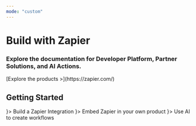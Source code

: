 ```yaml
---
mode: "custom"
---
```


<div style={{
  display: 'flex',
  flexDirection: 'column',
  alignItems: 'center',
  justifyContent: 'center',
  textAlign: 'center',
  padding: '6rem 2rem',
  backgroundColor: '#f8f9fa',
}}>
  <h1 style={{
    fontSize: '3.5rem',
    fontWeight: 'bold',
    marginBottom: '1rem',
    color: '#333',
  }}>
    Build with Zapier
  </h1>
  <h3 style={{
    fontSize: '1.5rem',
    marginBottom: '2rem',
    color: '#666',
  }}>
    Explore the documentation for Developer Platform, Partner Solutions, and AI Actions.
  </h3>
  <p style={{
    fontSize: '1rem',
    maxWidth: '600px',
    margin: '0 auto',
    color: '#888',
  }}>
    [Explore the products >](https://zapier.com/)
  </p>
</div>


<div style={{
  padding: '4rem 2rem',
  backgroundColor: '#ffffff',
}}>
  <h2 style={{
    fontSize: '2.5rem',
    fontWeight: 'bold',
    marginBottom: '2rem',
    color: '#333',
    textAlign: 'center',
  }}>
    Getting Started
  </h2>
  <div style={{
    display: 'flex',
    justifyContent: 'center',
    flexWrap: 'wrap',
    gap: '0.5rem',
  }}>
    <CardGroup cols={3}>
    <Card title="Platform Documentation" href="/platform" icon={<img src="/icons/play.svg" alt="Icon 1" style={{ width: '30px', height: '30px', marginBottom: '0.5rem' }} />}>
      Build a Zapier Integration
    </Card>
    <Card title="Partner Solutions" href="/partner-solutions/getting-started" icon={<img src="/icons/code-alt.svg" alt="Icon 2" style={{ width: '30px', height: '30px', marginBottom: '0.5rem' }} />}>
      Embed Zapier in your own product
    </Card>
    <Card title="AI Actions" href="/ai-solutions" icon={<img src="/icons/code.svg" alt="Icon 2" style={{ width: '30px', height: '30px', marginBottom: '0.5rem' }} />}>
      Use AI to create workflows
    </Card>
  </CardGroup>
  </div>
</div>
